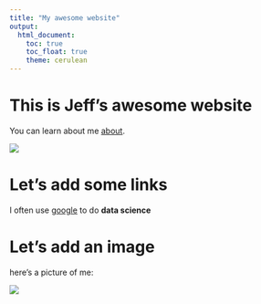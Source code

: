 ```yaml
---
title: "My awesome website"
output: 
  html_document:
    toc: true
    toc_float: true
    theme: cerulean
---
```


# This is Jeff's awesome website

You can learn about me [about](about.html).

![](https://media.giphy.com/media/drXGoW1iudhKw/giphy.gif)

# Let's add some links

I often use [google](https://www.google.com) to do **data science**

# Let's add an image

here's a picture of me:

![](IMG_2513.jpg)